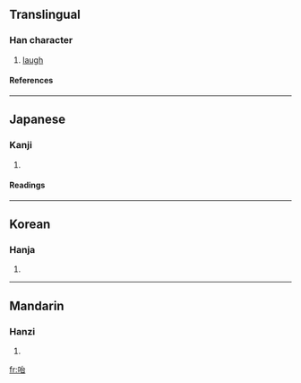 ==Translingual==
===Han character===
{{Han char|rn=30|rad=口|as=05|sn=8|four=6306<sub>0</sub>|canj=口戈口 (RIR)}}
# [[laugh]]
====References====
{{Han ref|kx=0185.050|dkj=03492|dj=0404.050|hdz=10610.070|uh=548D|ud=21645|bh=CBE8|bd=52200}}
----
==Japanese==
===Kanji===
{{ja-kanji|grade=|rs=口05}}
# {{defn|Japanese}} 
====Readings====
{{ja-readings|on=[[かい]] (kai), [[たい]] (tai)|kun=[[わらう]] (warau), [[よろこぶ]] (yorokobu)}}
----
==Korean==
===Hanja===
{{ko-hanja|hangeul=해|rv=hae|mr=hae}}
# {{defn|Korean}}
----
==Mandarin==
===Hanzi===
{{cmn-hanzi|pin=[[gāo]] (gao1), [[hāi]] (hai1)|wg=kao<sup>1</sup>, hai<sup>1</sup>}}
# {{defn|Mandarin}}

[[fr:咍]]